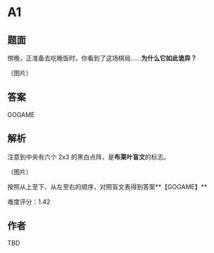 # A1

## 题面

傍晚，正准备去吃晚饭时，你看到了这场棋局……**为什么它如此诡异？**

（图片）

## 答案

GOGAME

## 解析

注意到中央有六个 2x3 的黑白点阵，是**布莱叶盲文**的标志。

（图片）

按照从上至下、从左至右的顺序，对照盲文表得到答案**【GOGAME】**

难度评分：1.42

## 作者

TBD